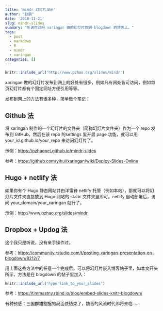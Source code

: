 ```yaml
---
title: 'mindr 幻灯片演示'
author: "赵鹏"
date: '2018-11-21'
slug: mindr-slides
summary: "听说可以把 xaringan 做的幻灯片放到 blogdown 的博客上。"
tags:
  - post
  - markdown
  - R
  - mindr
  - xaringan
categories: []
---
```


```r
knitr::include_url('http://www.pzhao.org/slides/mindr')
```

xaringan 做的幻灯片发布到网上的好处有很多，例如凡有网处皆可访问，例如每页幻灯片都有个固定网址方便引用等等。

发布到网上的方法有很多种，简单做个笔记：

## Github 法

将 xaringan 制作的一个幻灯片的文件夹（简称幻灯片文件夹）作为一个 repo 发布到 GitHub，然后在该 repo 的settings 里开启 page 功能，就可以用 your_id.github.io/your_repo 来访问幻灯片了。

示例：<https://pzhaonet.github.io/mindr-slides>

参考：<https://github.com/yihui/xaringan/wiki/Deploy-Slides-Online>

## Hugo + netlify 法

如果你有个 Hugo 静态网站并由洋雷锋 netlify 托管（例如本站），那就可以将幻灯片文件夹直接放到 Hugo 网站的 static 文件夹里即可。netlify 自动部署后，访问 your_domain/your_xaringan 就行了。

示例：<http://www.pzhao.org/slides/mindr>

## Dropbox + Updog 法

这个我只是听说，没有亲手操作过。

参考：<https://community.rstudio.com/t/posting-xaringan-presentation-on-blogdown/8212/7>

用上面这些方法中的任意一个完成后，可以将幻灯片嵌入博客帖子里，如本文开头所示，方法是在 blogdown 的帖子里加入：

```r
knitr::include_url('hyperlink_to_your_slides')
```

参考：<https://timmastny.rbind.io/blog/embed-slides-knitr-blogdown/>

有种预感：三国群雄割据的局面快结束了，魏晋的风流时代即将来临……